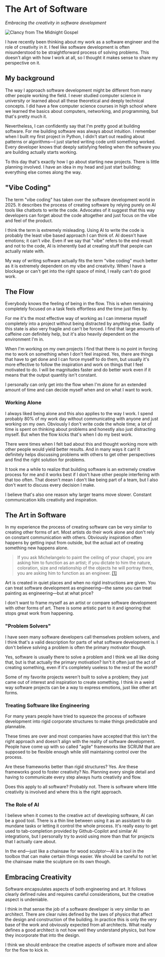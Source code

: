 <title>The Art of Software</title>

# The Art of Software

_Embracing the creativity in software development_

<PostDate date="2025-10-31" />


![Clancy from The Midnight Gospel](/trippy-clancy.webp)

I have recently been thinking about my work as a software engineer and the role of creativity in it. 
I feel like software development is often misunderstood to be straightforward process of solving problems. 
This doesn't align with how I work at all, so I thought it makes sense to share my perspective on it.

## My background

The way I approach software development might be different from many other people working the field. 
I never studied computer science in university or learned about all these theoretical and deeply technical concepts. 
I did have a few computer science courses in high school where we learned the basics about computers, networking, and programming, but that's pretty much it.

Nevertheless, I can confidently say that I'm pretty good at building software.
For me building software was always about intuition. 
I remember when I built my first project in Python, I didn't start out reading about patterns or algorithms—I just started writing code until something worked.
Every developer knows that deeply satisfying feeling when the software you are building actually starts working.

To this day that's exactly how I go about starting new projects. There is little planning involved. 
I have an idea in my head and just start building; everything else comes along the way.

## "Vibe Coding"

The term "vibe coding" has taken over the software development world in 2025. 
It describes the process of creating software by relying purely on AI tools like chatbots to write the code.
Advocates of it suggest that this way developers can forget about the code altogether and just focus on the vibe and feel of the product.

I think the term is extremely misleading. Using AI to write the code is probably the least vibe based approach I can think of.
AI doesn't have emotions; it can't *vibe*. 
Even if we say that "vibe" refers to the end-result and not to the code, AI is inherently bad at creating stuff that people can actually relate with.

My way of writing software actually fits the term "vibe coding" much better as it is extremely dependent on my vibe and creativity. 
When I have a blockage or can't get into the right space of mind, I really can't do good work.

## The Flow

Everybody knows the feeling of being in the flow. This is when remaining completely focused on a task feels effortless and the time just flies by.

For me it's the most effective way of working as I can immerse myself completely into a project without being distracted by anything else. 
Sadly this state is also very fragile and can't be forced. 
I find that large amounts of caffeine *can* definitely help, but it's also heavily dependent on the environment I'm in.

When I'm working on my own projects I find that there is no point in forcing me to work on something when I don't feel inspired. 
Yes, there are things that have to get done and I can force myself to do them,
but usually it's more effective to follow the inspiration and work on things that I feel motivated to do.
I will be magnitudes faster and do better work even if it means that the output quantity isn't constant.

I personally can only get into the flow when I'm alone for an extended amount of time and can decide myself when and on what I want to work.

### Working Alone

I always liked being alone and this also applies to the way I work. 
I spend probably 80% of my work day without communicating with anyone and just working on my own. 
Obviously I don't write code the whole time; a lot of time is spent on thinking about problems and honestly also just distracting myself. 
But when the flow kicks that's when I do my best work.

There were times when I felt bad about this and thought working more with other people would yield better results. 
And in many ways it can! It definitely helps discussing problems with others to get other perspectives and find the right solution for problems.

It took me a while to realize that building software is an extremely creative process for me and it works best if I don't have other people interfering with that too often.
That doesn't mean I don't like being part of a team, but I also don't want to discuss every decision I make.

I believe that's also one reason why larger teams move slower. Constant communication kills creativity and inspiration.

## The Art in Software

In my experience the process of creating software can be very similar to creating other forms of art. 
Most artists do their work alone and don't rely on constant communication with others. 
Obviously inspiration often happens by getting input from outside, but the actual act of creating something new happens alone. 

> If you ask Michelangelo to paint the ceiling of your chapel, you are asking him to function as an artist; if you dictate to him the nature, coloration, size and relationship of the objects he will portray there, you are asking him to function as an engineer. [[1]](https://www.spectacle.org/1199/software.html)

Art is created in quiet places and when no rigid instructions are given. 
You can treat software development as engineering—the same you can treat painting as engineering—but at what price?

I don't want to frame myself as an artist or compare software development with other forms of art.
There is some artistic part to it and ignoring that stops great work from happening.

### "Problem Solvers"

I have seen many software developers call themselves problem solvers, and I think that's a valid description for parts of what software development is.
I don't believe solving a problem is often the primary motivator though. 

Yes, software is usually there to solve a problem and I think we all like doing that, but is that actually the primary motivation?
Isn't it often just the act of creating something, even if it's completely useless to the rest of the world?

Some of my favorite projects weren't built to solve a problem; they just came out of interest and inspiration to create something. 
I think in a weird way software projects can be a way to express emotions, just like other art forms.

### Treating Software like Engineering

For many years people have tried to squeeze the process of software development into rigid corporate structures to make things predictable and plannable.

These times are over and most companies have accepted that this isn't the right approach and doesn't align with the reality of software development. 
People have come up with so called "agile" frameworks like SCRUM that are supposed to be flexible enough while still maintaining control over the process.

Are these frameworks better than rigid structures? Yes. Are these frameworks good to foster creativity? No.
Planning every single detail and having to communicate every step always hurts creativity and flow.

Does this apply to all software? Probably not. 
There is software where little creativity is involved and where this is the right approach.

### The Role of AI

I believe when it comes to the creative act of developing software, AI can be a good tool. 
There is a thin line between using it as an assistant to do mundane tasks or letting it control the whole process. 
It's really easy to get used to tab-completion provided by Github-Copilot and similar AI integrations, 
but I personally try to avoid using more than that for projects that I actually care about.

In the end—just like a chainsaw for wood sculptor—AI is a tool in the toolbox that can make certain things easier.
We should be careful to not let the chainsaw make the sculpture on its own though.

## Embracing Creativity

Software encapsulates aspects of both engineering and art. 
It follows clearly defined rules and requires careful considerations, but the creative aspect is undeniable.

I think in that sense the job of a software developer is very similar to an architect. 
There are clear rules defined by the laws of physics that affect the design and construction of the building.
In practice this is only the very base of the work and obviously expected from all architects. 
What really defines a good architect is not how well they understand physics, but how they incorporate that into the design.

I think we should embrace the creative aspects of software more and allow for the flow to kick in.

[comment]: https://www.spectacle.org/1199/software.html

[comment]: https://www.linkedin.com/pulse/software-development-engineering-art-science-slava-imeshev-owb7c/ 

<MadeByHumanBadge/>
